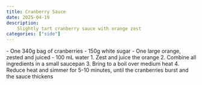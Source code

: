 ```yaml
---
title: Cranberry Sauce
date: 2025-04-19
description:
    Slightly tart cranberry sauce with orange zest
categories: ["side"]
---
```



<Ingredients>
    - One 340g bag of cranberries
    - 150g white sugar
    - One large orange, zested and juiced
    - 100 mL water
</Ingredients>

<Steps>
    1. Zest and juice the orange
    2. Combine all ingredients in a small saucepan
    3. Bring to a boil over medium heat
    4. Reduce heat and simmer for 5-10 minutes, until the cranberries burst and the sauce thickens
</Steps>
